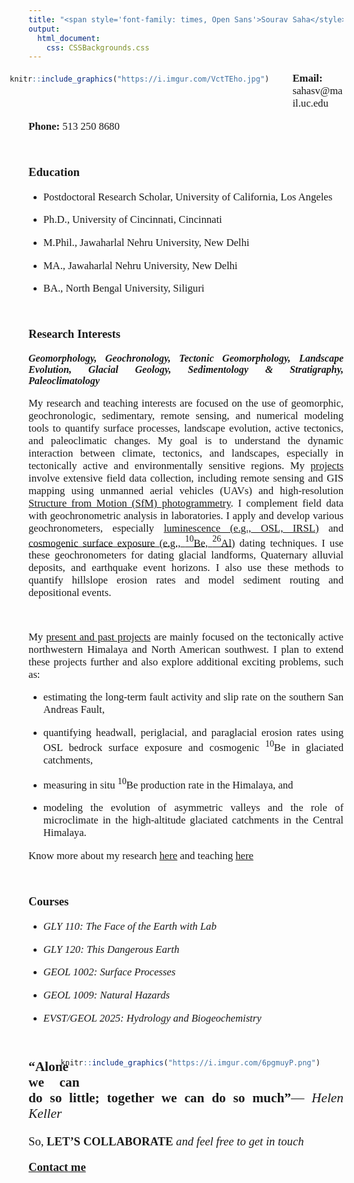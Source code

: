 ```yaml
---
title: "<span style='font-family: times, Open Sans'>Sourav Saha</style>"
output: 
  html_document:
    css: CSSBackgrounds.css
---
```


<div style= "float:left;position: relative; right: 30px; top: -7px;">
```r

knitr::include_graphics("https://i.imgur.com/VctTEho.jpg") 

```
</div>

<style>
body {
text-align: justify}
</style>


<!--<p style="font-family: times, Open Sans; font-size:14pt">
*Assistant Professor*
</p>
<br>
<p style="font-family: times, Open Sans; font-size:12.5pt">
**Office:** XXXXXX
</p>
<p style="font-family: times, Open Sans; font-size:12.5pt">
**Email:** sahasv@mail.uc.edu
</p>
<p style="font-family: times, Open Sans; font-size:12.5pt">
**Office Phone:** 513 250 8680
</p>-->

<p style="font-family: times, Open Sans; font-size:12.5pt">
**Email:** sahasv@mail.uc.edu
</p>
<p style="font-family: times, Open Sans; font-size:12.5pt">
**Phone:** 513 250 8680
</p>
<br>

<p style="font-family: times, Open Sans; font-size:14pt">
**Education**
</p>
+
<p style="font-family: times, Open Sans; font-size:12.5pt">
Postdoctoral Research Scholar, University of California, Los Angeles
</p>
+
<p style="font-family: times, Open Sans; font-size:12.5pt">
Ph.D., University of Cincinnati, Cincinnati
</p>
+
<p style="font-family: times, Open Sans; font-size:12.5pt">
M.Phil., Jawaharlal Nehru University, New Delhi
</p>
+
<p style="font-family: times, Open Sans; font-size:12.5pt">
MA., Jawaharlal Nehru University, New Delhi
</p>
+
<p style="font-family: times, Open Sans; font-size:12.5pt">
BA., North Bengal University, Siliguri
</p>
<br>

<p style="font-family: times, Open Sans; font-size:14pt">
**Research Interests**
</p>
<p style="font-family: times, Open Sans; font-size:12pt">
***Geomorphology, Geochronology, Tectonic Geomorphology, Landscape Evolution, Glacial Geology, Sedimentology & Stratigraphy, Paleoclimatology***
</p>
<p style="font-family: times, Open Sans; font-size:12.5pt">
My research and teaching interests are focused on the use of geomorphic, geochronologic, sedimentary, remote sensing, and numerical modeling tools to quantify surface processes, landscape evolution, active tectonics, and paleoclimatic changes. My goal is to understand the dynamic interaction between climate, tectonics, and landscapes, especially in tectonically active and environmentally sensitive regions. My [projects](Research.html) involve extensive field data collection, including remote sensing and GIS mapping using unmanned aerial vehicles (UAVs) and high-resolution [Structure from Motion (SfM) photogrammetry](Sfm.html). I complement field data with geochronometric analysis in laboratories. I apply and develop various geochronometers, especially [luminescence (e.g., OSL, IRSL)]( UCLA_LumLab.html) and [cosmogenic surface exposure (e.g., $^{10}$Be, $^{26}$Al)]( https://lewisaowen.wixsite.com/main) dating techniques. I use these geochronometers for dating glacial landforms, Quaternary alluvial deposits, and earthquake event horizons. I also use these methods to quantify hillslope erosion rates and model sediment routing and depositional events.
</p>
<br>

<p style="font-family: times, Open Sans; font-size:12.5pt">
My [present and past projects](Research.html) are mainly focused on the tectonically active northwestern Himalaya and North American southwest. I plan to extend these projects further and also explore additional exciting problems, such as:
</p>
+
<p style="font-family: times, Open Sans; font-size:12.5pt">
estimating the long-term fault activity and slip rate on the southern San Andreas Fault, 
</p>
+
<p style="font-family: times, Open Sans; font-size:12.5pt">
quantifying headwall, periglacial, and paraglacial erosion rates using OSL bedrock surface exposure and cosmogenic $^{10}$Be in glaciated catchments,
</p>
+
<p style="font-family: times, Open Sans; font-size:12.5pt">
measuring in situ $^{10}$Be production rate in the Himalaya, and
</p>
+
<p style="font-family: times, Open Sans; font-size:12.5pt">
modeling the evolution of asymmetric valleys and the role of microclimate in the high-altitude glaciated catchments in the Central Himalaya.
</p>

<p style="font-family: times, Open Sans; font-size:12.5pt">
Know more about my research [here](Research.html) and teaching [here](Teaching.html)
</p>
<br>

<p style="font-family: times, Open Sans; font-size:14pt">
**Courses**
</p>
+
<p style="font-family: times, Open Sans; font-size:12.5pt">
*GLY 110: The Face of the Earth with Lab*
</p>
+
<p style="font-family: times, Open Sans; font-size:12.5pt">
*GLY 120: This Dangerous Earth*
</p>
+
<p style="font-family: times, Open Sans; font-size:12.5pt">
*GEOL 1002: Surface Processes*
</p>
+
<p style="font-family: times, Open Sans; font-size:12.5pt">
*GEOL 1009: Natural Hazards*
</p>
+
<p style="font-family: times, Open Sans; font-size:12.5pt">
*EVST/GEOL 2025: Hydrology and Biogeochemistry*
</p>
<br>

<div style= "float:right;position: relative; right: 30px; top: -7px;">
```r

knitr::include_graphics("https://i.imgur.com/6pgmuyP.png") 

```
</div>

<p style="font-family: times, Open Sans; font-size:16pt">
**“Alone we can do so little; together we can do so much”***― Helen Keller*
</p>
<p style="font-family: times, Open Sans; font-size:14pt">
So, **LET’S COLLABORATE** *and feel free to get in touch*
</p>
<p style="font-family: times, Open Sans; font-size:14pt">
[**Contact me**](Contactme.html)
</p>
